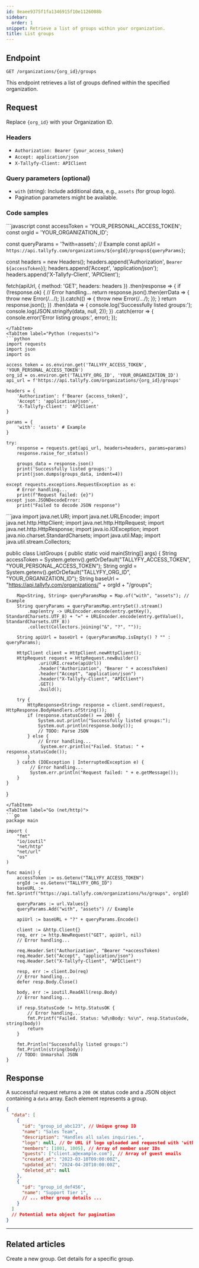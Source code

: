 ```yaml
---
id: 8eaee9375f1fa1346915f10e1126008b
sidebar:
  order: 1
snippet: Retrieve a list of groups within your organization.
title: List groups
---
```



## Endpoint

`GET /organizations/{org_id}/groups`

This endpoint retrieves a list of groups defined within the specified organization.

## Request

Replace `{org_id}` with your Organization ID.

### Headers

-   `Authorization: Bearer {your_access_token}`
-   `Accept: application/json`
-   `X-Tallyfy-Client: APIClient`

### Query parameters (optional)

-   `with` (string): Include additional data, e.g., `assets` (for group logo).
-   Pagination parameters might be available.

### Code samples

<Tabs>
<TabItem label="JavaScript (fetch)">
```javascript
const accessToken = 'YOUR_PERSONAL_ACCESS_TOKEN';
const orgId = 'YOUR_ORGANIZATION_ID';

const queryParams = '?with=assets'; // Example
const apiUrl = `https://api.tallyfy.com/organizations/${orgId}/groups${queryParams}`;

const headers = new Headers();
headers.append('Authorization', `Bearer ${accessToken}`);
headers.append('Accept', 'application/json');
headers.append('X-Tallyfy-Client', 'APIClient');

fetch(apiUrl, {
    method: 'GET',
    headers: headers
})
.then(response => {
    if (!response.ok) {
        // Error handling...
        return response.json().then(errData => { throw new Error(/*...*/); }).catch(() => { throw new Error(/*...*/); });
    }
    return response.json();
})
.then(data => {
    console.log('Successfully listed groups:');
    console.log(JSON.stringify(data, null, 2));
})
.catch(error => {
    console.error('Error listing groups:', error);
});
```
</TabItem>
<TabItem label="Python (requests)">
```python
import requests
import json
import os

access_token = os.environ.get('TALLYFY_ACCESS_TOKEN', 'YOUR_PERSONAL_ACCESS_TOKEN')
org_id = os.environ.get('TALLYFY_ORG_ID', 'YOUR_ORGANIZATION_ID')
api_url = f'https://api.tallyfy.com/organizations/{org_id}/groups'

headers = {
    'Authorization': f'Bearer {access_token}',
    'Accept': 'application/json',
    'X-Tallyfy-Client': 'APIClient'
}

params = {
    'with': 'assets' # Example
}

try:
    response = requests.get(api_url, headers=headers, params=params)
    response.raise_for_status()

    groups_data = response.json()
    print('Successfully listed groups:')
    print(json.dumps(groups_data, indent=4))

except requests.exceptions.RequestException as e:
    # Error handling...
    print(f"Request failed: {e}")
except json.JSONDecodeError:
    print("Failed to decode JSON response")
```
</TabItem>
<TabItem label="Java (HttpClient)">
```java
import java.net.URI;
import java.net.URLEncoder;
import java.net.http.HttpClient;
import java.net.http.HttpRequest;
import java.net.http.HttpResponse;
import java.io.IOException;
import java.nio.charset.StandardCharsets;
import java.util.Map;
import java.util.stream.Collectors;

public class ListGroups {
    public static void main(String[] args) {
        String accessToken = System.getenv().getOrDefault("TALLYFY_ACCESS_TOKEN", "YOUR_PERSONAL_ACCESS_TOKEN");
        String orgId = System.getenv().getOrDefault("TALLYFY_ORG_ID", "YOUR_ORGANIZATION_ID");
        String baseUrl = "https://api.tallyfy.com/organizations/" + orgId + "/groups";

        Map<String, String> queryParamsMap = Map.of("with", "assets"); // Example
        String queryParams = queryParamsMap.entrySet().stream()
            .map(entry -> URLEncoder.encode(entry.getKey(), StandardCharsets.UTF_8) + "=" + URLEncoder.encode(entry.getValue(), StandardCharsets.UTF_8))
            .collect(Collectors.joining("&", "?", ""));
            
        String apiUrl = baseUrl + (queryParamsMap.isEmpty() ? "" : queryParams);

        HttpClient client = HttpClient.newHttpClient();
        HttpRequest request = HttpRequest.newBuilder()
                .uri(URI.create(apiUrl))
                .header("Authorization", "Bearer " + accessToken)
                .header("Accept", "application/json")
                .header("X-Tallyfy-Client", "APIClient")
                .GET()
                .build();

        try {
            HttpResponse<String> response = client.send(request, HttpResponse.BodyHandlers.ofString());
            if (response.statusCode() == 200) {
                System.out.println("Successfully listed groups:");
                System.out.println(response.body());
                // TODO: Parse JSON
            } else {
                // Error handling...
                 System.err.println("Failed. Status: " + response.statusCode());
            }
        } catch (IOException | InterruptedException e) {
             // Error handling...
             System.err.println("Request failed: " + e.getMessage());
        }
    }
}
```
</TabItem>
<TabItem label="Go (net/http)">
```go
package main

import (
	"fmt"
	"io/ioutil"
	"net/http"
	"net/url"
	"os"
)

func main() {
	accessToken := os.Getenv("TALLYFY_ACCESS_TOKEN")
	orgId := os.Getenv("TALLYFY_ORG_ID")
    baseURL := fmt.Sprintf("https://api.tallyfy.com/organizations/%s/groups", orgId)

    queryParams := url.Values{}
    queryParams.Add("with", "assets") // Example
    
    apiUrl := baseURL + "?" + queryParams.Encode()

	client := &http.Client{}
	req, err := http.NewRequest("GET", apiUrl, nil)
    // Error handling...

	req.Header.Set("Authorization", "Bearer "+accessToken)
	req.Header.Set("Accept", "application/json")
	req.Header.Set("X-Tallyfy-Client", "APIClient")

	resp, err := client.Do(req)
    // Error handling...
	defer resp.Body.Close()

	body, err := ioutil.ReadAll(resp.Body)
    // Error handling...

	if resp.StatusCode != http.StatusOK {
        // Error handling...
		fmt.Printf("Failed. Status: %d\nBody: %s\n", resp.StatusCode, string(body))
		return
	}

	fmt.Println("Successfully listed groups:")
	fmt.Println(string(body))
	// TODO: Unmarshal JSON
}
```
</TabItem>
</Tabs>

## Response

A successful request returns a `200 OK` status code and a JSON object containing a `data` array. Each element represents a group.

```json
{
  "data": [
    {
      "id": "group_id_abc123", // Unique group ID
      "name": "Sales Team",
      "description": "Handles all sales inquiries.",
      "logo": null, // Or URL if logo uploaded and requested with 'with=assets'
      "members": [1001, 1005], // Array of member user IDs
      "guests": ["client.a@example.com"], // Array of guest emails
      "created_at": "2023-03-10T09:00:00Z",
      "updated_at": "2024-04-20T10:00:00Z",
      "deleted_at": null
    },
    {
      "id": "group_id_def456",
      "name": "Support Tier 1",
      // ... other group details ...
    }
  ]
  // Potential meta object for pagination
}
```

---


## Related articles
<CardGrid>
<LinkTitleCard header="<b>Groups > Create group</b>" href="./create-group/"> Create a new group. </LinkTitleCard>
<LinkTitleCard header="<b>Groups > Get group</b>" href="./get-group/"> Get details for a specific group. </LinkTitleCard>
</CardGrid>